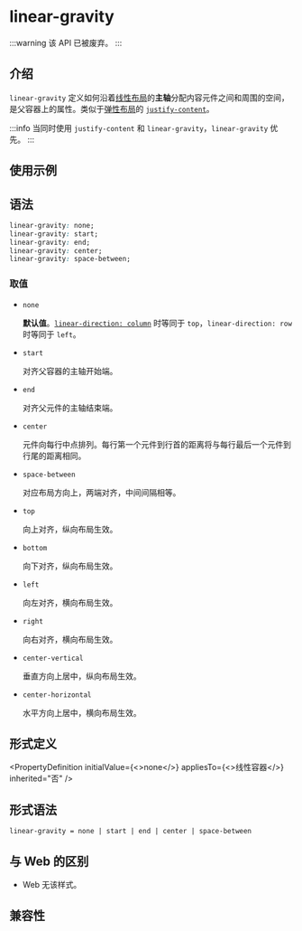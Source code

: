 
# <Deprecated /> linear-gravity

:::warning
该 API 已被废弃。
:::

## 介绍

`linear-gravity` 定义如何沿着[线性布局](guide/ui/layout/linear-layout.mdx)的**主轴**分配内容元件之间和周围的空间，是父容器上的属性。类似于[弹性布局](guide/ui/layout/flexible-box-layout.mdx)的 [`justify-content`](./justify-content.mdx)。

:::info
当同时使用 `justify-content` 和 `linear-gravity`，`linear-gravity` 优先。
:::

## 使用示例


<Go
  example="css-api"
  entry="src/linear-gravity"
  defaultFile="src/linear-gravity/App.tsx"
  img="/assets/doc/css/linear-gravity.png"
  defaultEntryFile="dist/linear-gravity.lynx.bundle"
  entry="src/linear-gravity"
/>

## 语法

```css
linear-gravity: none;
linear-gravity: start;
linear-gravity: end;
linear-gravity: center;
linear-gravity: space-between;
```

### 取值

- `none`

  **默认值**。[`linear-direction: column`](./linear-direction) 时等同于 `top`，`linear-direction: row` 时等同于 `left`。

- `start`

  对齐父容器的主轴开始端。

- `end`

  对齐父元件的主轴结束端。

- `center`

  元件向每行中点排列。每行第一个元件到行首的距离将与每行最后一个元件到行尾的距离相同。

- `space-between`

  对应布局方向上，两端对齐，中间间隔相等。

- `top` <Deprecated/>

  向上对齐，纵向布局生效。

- `bottom` <Deprecated/>

  向下对齐，纵向布局生效。

- `left` <Deprecated/>

  向左对齐，横向布局生效。

- `right` <Deprecated/>

  向右对齐，横向布局生效。

- `center-vertical` <Deprecated/>

  垂直方向上居中，纵向布局生效。

- `center-horizontal` <Deprecated/>

  水平方向上居中，横向布局生效。

## 形式定义


<PropertyDefinition
  initialValue={<>none</>}
  appliesTo={<>线性容器</>}
  inherited="否"
/>

## 形式语法

```
linear-gravity = none | start | end | center | space-between
```

## 与 Web 的区别

- Web 无该样式。

## 兼容性


<LegacyCompatTable metadata="css/properties/linear-gravity" />

